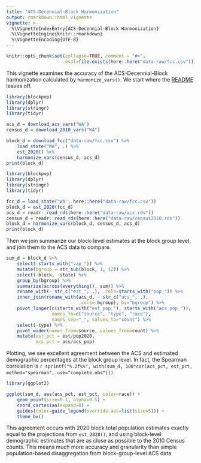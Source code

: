 ```yaml
---
title: "ACS-Decennial-Block Harmonization"
output: rmarkdown::html_vignette
vignette: >
  %\VignetteIndexEntry{ACS-Decennial-Block Harmonization}
  %\VignetteEngine{knitr::rmarkdown}
  %\VignetteEncoding{UTF-8}
---
```


```r
knitr::opts_chunk$set(collapse=TRUE, comment = "#>",
                      eval=file.exists(here::here("data-raw/fcc.csv")))
```

This vignette examines the accuracy of the ACS-Decennial-Block harmonization
calculated by `harmonize_vars()`. We start where the [README](../) leaves off.

```r
library(blockpop)
library(dplyr)
library(stringr)
library(tidyr)

acs_d = download_acs_vars("WA")
census_d = download_2010_vars("WA")

block_d = download_fcc("data-raw/fcc.csv") %>%
    load_state("WA", .) %>%
    est_2020() %>%
    harmonize_vars(census_d, acs_d)
print(block_d)
```
```r
library(blockpop)
library(dplyr)
library(stringr)
library(tidyr)

fcc_d = load_state("WA", here::here("data-raw/fcc.csv"))
block_d = est_2020(fcc_d)
acs_d = readr::read_rds(here::here("data-raw/acs.rds"))
census_d = readr::read_rds(here::here("data-raw/census2010.rds"))
block_d = harmonize_vars(block_d, census_d, acs_d)
print(block_d)
```

Then we join summarize our block-level estimates at the block group level and
join them to the ACS data to compare.

```r
sum_d = block_d %>%
    select(-starts_with("vap_")) %>%
    mutate(bgroup = str_sub(block, 1, 12)) %>%
    select(-block, -state) %>%
    group_by(bgroup) %>%
    summarize(across(everything(), sum)) %>%
    rename_with(~ str_c("est_", .), .cols=starts_with("pop_")) %>%
    inner_join(rename_with(acs_d, ~ str_c("acs_", .), 
                           .cols=-bgroup), by="bgroup") %>%
    pivot_longer(c(starts_with("est_pop_"), starts_with("acs_pop_")),
                 names_to=c("source", "type", "race"),
                 names_sep="_", values_to="count") %>%
    select(-type) %>%
    pivot_wider(names_from=source, values_from=count) %>%
    mutate(est_pct = est/pop2020,
           acs_pct = acs/acs_pop)
```

Plotting, we see excellent agreement between the ACS and estimated demographic
percentages at the block group level. In fact, the Spearman correlation is 
`r sprintf("%.2f%%", with(sum_d, 100*cor(acs_pct, est_pct, method="spearman", use="complete.obs")))`.

```r
library(ggplot2)

ggplot(sum_d, aes(acs_pct, est_pct, color=race)) +
    geom_point(size=0.1, alpha=0.5) +
    coord_cartesian(expand=0) +
    guides(color=guide_legend(override.aes=list(size=5))) +
    theme_bw() 
```

This agreement occurs with 2020 block total population estimates exactly equal
to the projections from `est_2020()`, and using block-level demographic estimates
that are as close as possible to the 2010 Census counts. This means much more
accuracy and granularity than simple population-based disaggregation from
block-group-level ACS data.
